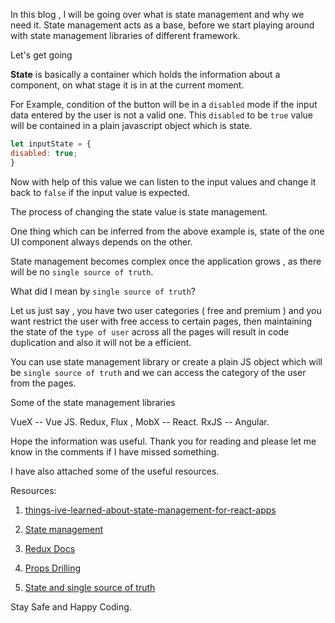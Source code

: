 In this blog , I will be going over what is state management and why we need it. State management acts as a base, before we start playing around with state management libraries of different framework.

Let's get going

**State** is basically a container which holds the information about a component, on what stage it is in at the current moment. 

For Example, condition of the button will be in a `disabled` mode if the input data entered by the user is not a valid one. This `disabled` to be `true` value will be contained in a plain javascript object which is state. 

```javascript
let inputState = {
disabled: true;
}
```

Now with help of this value we can listen to the input values and change it back to `false` if the input value is expected. 

The process of changing the state value is state management. 

One thing which can be inferred from the above example is, state of the one UI component always depends on the other. 

State management becomes complex once the application grows , as there will be no `single source of truth`.

What did I mean by `single source of truth`? 

Let us just say , you have two user categories ( free and premium ) and you want restrict the user with free access to certain pages, then maintaining the state of the `type of user`  across all the pages will result in code duplication and also it will not be a efficient. 

You can use state management library or create a plain JS object which will be `single source of truth` and we can access the category of the user from the pages. 

Some of the state management libraries 

VueX -- Vue JS.
Redux, Flux , MobX -- React.
RxJS -- Angular. 

Hope the information was useful. Thank you for reading and please let me know in the comments if I have missed something. 

I have also attached some of the useful resources. 

Resources:

1. [things-ive-learned-about-state-management-for-react-apps](https://medium.com/@veeralpatel/things-ive-learned-about-state-management-for-react-apps-174b8bde87fb)

2. [State management](https://en.wikipedia.org/wiki/State_management#:~:text=State%20management%20refers%20to%20the,in%20a%20graphical%20user%20interface.&text=Examples%20of%20state%20management%20libraries,js%20JavaScript%20framework.)

3. [Redux Docs](https://redux.js.org/)

4. [Props Drilling](https://kentcdodds.com/blog/prop-drilling)

5. [State and single source of truth](http://www.hackingwithreact.com/read/1/12/state-and-the-single-source-of-truth) 

Stay Safe and Happy Coding. 


 
